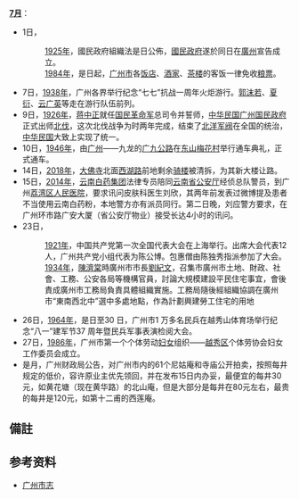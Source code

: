 '''[[7月|7月]]'''：
*1日，
*: [[1925年|1925年]]，國民政府組織法是日公佈，[[國民政府|國民政府]]遂於同日在[[廣州|廣州]]宣告成立。
*: [[1984年|1984年]]，是日起，[[广州市|广州市]]各[[饭店|饭店]]、[[酒家|酒家]]、[[茶楼|茶楼]]的客饭一律免收[[粮票|粮票]]。
*7日，[[1938年|1938年]]，广州各界举行纪念“七七”抗战一周年火炬游行。[[郭沫若|郭沫若]]、[[夏衍|夏衍]]、[[云广英|云广英]]等走在游行队伍前列。
*9日，[[1926年|1926年]]，[[蒋中正|蒋中正]]就任[[国民革命军|国民革命军]]总司令并誓师，[[国民政府#不同時地的國民政府|中华民国广州国民政府]]正式出师[[北伐|北伐]]，这次北伐战争为时两年完成，结束了[[北洋军阀|北洋军阀]]在全国的统治，[[中华民国|中华民国]]大致上实现了统一。
*10日，[[1946年|1946年]]，由[[广州|广州]]——九龙的[[广九公路|广九公路]]在[[東山區_(廣州市)|东山]][[梅花村|梅花村]]举行通车典礼，正式通车。
*14日，[[2018年|2018年]]，[[大佛寺_(广州)|大佛寺]]北面[[西湖路|西湖路]]前地剩余[[骑楼|骑楼]]被清拆，为其新大楼让路。
*15日，[[2014年|2014年]]，[[云南白药|云南白药集团]]法律专员陪同[[云南省公安厅|云南省公安厅]]经侦总队警员，到广州[[荔湾区人民医院|荔湾区人民医院]]，要求讯问皮肤科医生刘欣，其两年前发表过微博提及患者不当使用云南白药粉，本地警方亦有派员同行。第二日晚，刘应警方要求，在广州环市路广安大厦（省公安厅物业）接受长达4小时的讯问。
*23日，
*: [[1921年|1921年]]，中国共产党第一次全国代表大会在上海举行。出席大会代表12 人，广州共产党小组代表为陈公博。包惠僧由陈独秀指派参加了大会。
*: [[1934年|1934年]]，[[陳濟棠|陳濟棠]]時廣州市市長[[劉紀文|劉紀文]]，召集市廣州市土地、財政、社會、工務、公安各局等機構官員，討論大規模建設平民住宅事宜，會後責成廣州市工務局負責具體組織實施。工務局隨後經組織協調在廣州市“東南西北中”選中多處地點，作為計劃興建勞工住宅的用地{{NoteTag|當年選中各址如下：
1、城東選址在廣九車站附近、八旗會館、東較場附近華僑安集所；2、城南選址海珠橋南岸斜坡底；3、城西選址黃沙車站附近、屠場附近；4、城北選址在飛來廟、造幣廠附近；5、城西北選址在盤福路尾西華二巷口；6、城中為址官祿里員警醫院附近；7、城西選址在西村工業區為士敏土廠附近；8、河南地區選址在義居里、太平坊東約先施工廠的後面、小港路天后廟附近。}}
*26日，[[1964年|1964年]]，是日至30 日，广州市1 万多名民兵在越秀山体育场举行纪念“八一”建军节37 周年暨民兵军事表演检阅大会。
*27日，[[1986年|1986年]]，广州市第一个个体劳动[[妇女|妇女]]组织——[[越秀区|越秀区]]个体劳协会妇女工作委员会成立。
*是月，广州财政局公告，对广州市内的61个尼姑庵和寺庙公开拍卖，按照每井规定的低价，容许原业主优先领回，并在发布15日内办妥，最便宜的每井30元，如黄花塘（现在黄华路）的北山庵，但是大部分是每井在80元左右，最贵的每井是120元，如第十二甫的西莲庵。

==備註==
{{NoteFoot}}

==参考资料==
*[http://www.gzsdfz.org.cn/dqzlk/ 广州市志]